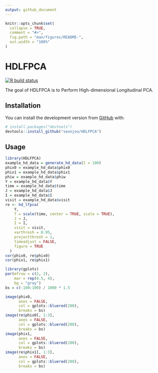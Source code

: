 ```yaml
---
output: github_document
---
```


<!-- README.md is generated from README.Rmd. Please edit that file -->

```r
knitr::opts_chunk$set(
  collapse = TRUE,
  comment = "#>",
  fig.path = "man/figures/README-",
  out.width = "100%"
)
```

# HDLFPCA

<!-- badges: start -->
[![R build status](https://github.com/seonjoo/HDLFPCA//workflows/R-CMD-check/badge.svg)](https://github.com/seonjoo/HDLFPCA//actions)
<!-- badges: end -->

The goal of HDLFPCA is to Perform High-dimensional Longitudinal PCA.

## Installation

You can install the development version from [GitHub](https://github.com/) with:

``` r
# install.packages("devtools")
devtools::install_github("seonjoo/HDLFPCA")
```


## Usage

```r
library(HDLFPCA)
example_hd_data = generate_hd_data(I = 100)
phix0 = example_hd_data$phix0
phix1 = example_hd_data$phix1
phiw = example_hd_data$phiw
Y = example_hd_data$Y
time = example_hd_data$time
J = example_hd_data$J
I = example_hd_data$I
visit = example_hd_data$visit
re <- hd_lfpca(
    Y,
    T = scale(time, center = TRUE, scale = TRUE),
    J = J,
    I = I,
    visit = visit,
    varthresh = 0.95,
    projectthresh = 1,
    timeadjust = FALSE,
    figure = TRUE
  )
cor(phix0, re$phix0)
cor(phix1, re$phix1)
```

```r
library(gplots)
par(mfrow = c(2, 2),
    mar = rep(0.5, 4),
    bg = "gray")
bs = c(-100:100) / 1000 * 1.5

image(phix0,
      axes = FALSE,
      col = gplots::bluered(200),
      breaks = bs)
image(re$phix0[, 1:3],
      axes = FALSE,
      col = gplots::bluered(200),
      breaks = bs)
image(phix1,
      axes = FALSE,
      col = gplots::bluered(200),
      breaks = bs)
image(re$phix1[, 1:3],
      axes = FALSE,
      col = gplots::bluered(200),
      breaks = bs)
```

